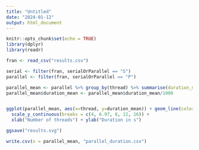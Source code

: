 ```yaml
---
title: "Untitled"
date: "2024-01-12"
output: html_document
---
```


```r
knitr::opts_chunk$set(echo = TRUE)
library(dplyr)
library(readr)
```

```r
fran <- read_csv("results.csv")

serial <- filter(fran, serialOrParallel == "S")
parallel <- filter(fran, serialOrParallel == "P")

parallel_mean <- parallel %>% group_by(thread) %>% summarise(duration_mean = mean(duration))
parallel_mean$duration_mean <- parallel_mean$duration_mean/1000


ggplot(parallel_mean, aes(x=thread, y=duration_mean)) + geom_line(color="blue") + geom_hline(yintercept = mean(serial$duration)/1000, color = "red") + theme_classic() +
  scale_y_continuous(breaks = c(4, 6.97, 8, 12, 16)) +
  xlab("Number of threads") + ylab("Duration in s")

ggsave("results.svg")

write.csv(x = parallel_mean, "parallel_duration.csv")

```

